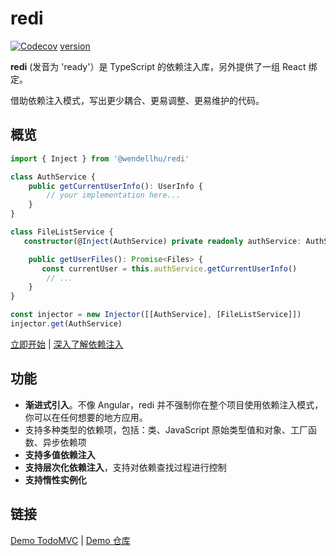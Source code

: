 
# redi

[![Codecov](https://img.shields.io/codecov/c/github/wendellhu95/redi.svg?style=flat-square)](https://codecov.io/gh/wendellhu95/redi) [version](https://img.shields.io/npm/v/@wendellhu/redi)


**redi** (发音为 'ready'）是 TypeScript 的依赖注入库，另外提供了一组 React 绑定。

<Callout>借助依赖注入模式，写出更少耦合、更易调整、更易维护的代码。</Callout>

## 概览

```typescript 
import { Inject } from '@wendellhu/redi'

class AuthService {
    public getCurrentUserInfo(): UserInfo {
        // your implementation here...
    }
}

class FileListService {
   constructor(@Inject(AuthService) private readonly authService: AuthService) {}

    public getUserFiles(): Promise<Files> {
       const currentUser = this.authService.getCurrentUserInfo()
        // ...
    }
}

const injector = new Injector([[AuthService], [FileListService]])
injector.get(AuthService)
```

[立即开始](/docs/introduction) | [深入了解依赖注入](/blog/di)

## 功能

- **渐进式引入**。不像 Angular，redi 并不强制你在整个项目使用依赖注入模式，你可以在任何想要的地方应用。
- 支持多种类型的依赖项，包括：类、JavaScript 原始类型值和对象、工厂函数、异步依赖项
- **支持多值依赖注入**
- **支持层次化依赖注入**，支持对依赖查找过程进行控制
- **支持惰性实例化**

## 链接

[Demo TodoMVC](https://wendellhu95.github.io/redi-todomvc/) | [Demo 仓库](https://github.com/wendellhu95/redi-todomvc)